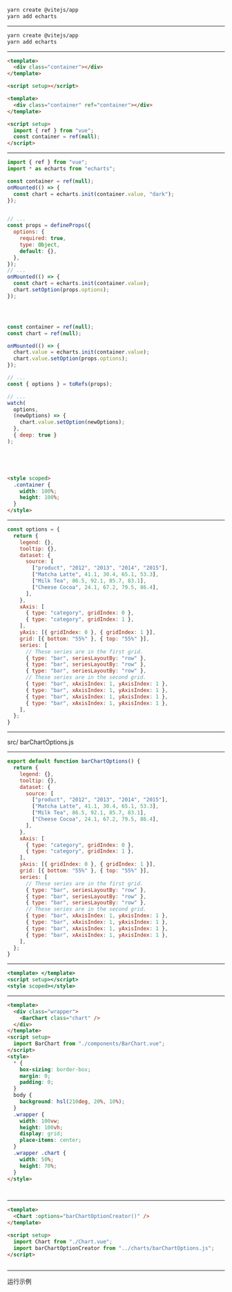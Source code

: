 

<CodeSurfer>

```bash title="初始化项目"
yarn create @vitejs/app
yarn add echarts
```

</CodeSurfer>

---

<CodeSurfer>

```bash title="初始化项目"
yarn create @vitejs/app
yarn add echarts
```

</CodeSurfer>

---

<CodeSurfer>

```html title="创建 components/Chart.vue"
<template>
  <div class="container"></div>
</template>

<script setup></script>
```

```html 2[25:40],6:7 title="初始化 Echarts"
<template>
  <div class="container" ref="container"></div>
</template>

<script setup>
  import { ref } from "vue";
  const container = ref(null);
</script>
```

</CodeSurfer>

---

<CodeSurfer>

```js 5:7 title="加载 echarts"
import { ref } from "vue";
import * as echarts from "echarts";

const container = ref(null);
onMounted(() => {
  const chart = echarts.init(container.value, "dark");
});
```

```diff 6[45:52]

```

```js
// ...
const props = defineProps({
  options: {
    required: true,
    type: Object,
    default: {},
  },
});
// ...
onMounted(() => {
  const chart = echarts.init(container.value);
  chart.setOption(props.options);
});
```

```diff 4

```

```diff 5

```

```diff 6

```

```js 2,5:6 title="监听配置项变化"
const container = ref(null);
const chart = ref(null);

onMounted(() => {
  chart.value = echarts.init(container.value);
  chart.value.setOption(props.options);
});
```

```js
// ...
const { options } = toRefs(props);

// ...
watch(
  options,
  (newOptions) => {
    chart.value.setOption(newOptions);
  },
  { deep: true }
);
```

```diff 6

```

```diff 7

```

```diff 8

```

```diff 10

```

```html
<style scoped>
  .container {
    width: 100%;
    height: 100%;
  }
</style>
```

</CodeSurfer>

---

<CodeSurfer>

```js title="图表配置"
const options = {
  return {
    legend: {},
    tooltip: {},
    dataset: {
      source: [
        ["product", "2012", "2013", "2014", "2015"],
        ["Matcha Latte", 41.1, 30.4, 65.1, 53.3],
        ["Milk Tea", 86.5, 92.1, 85.7, 83.1],
        ["Cheese Cocoa", 24.1, 67.2, 79.5, 86.4],
      ],
    },
    xAxis: [
      { type: "category", gridIndex: 0 },
      { type: "category", gridIndex: 1 },
    ],
    yAxis: [{ gridIndex: 0 }, { gridIndex: 1 }],
    grid: [{ bottom: "55%" }, { top: "55%" }],
    series: [
      // These series are in the first grid.
      { type: "bar", seriesLayoutBy: "row" },
      { type: "bar", seriesLayoutBy: "row" },
      { type: "bar", seriesLayoutBy: "row" },
      // These series are in the second grid.
      { type: "bar", xAxisIndex: 1, yAxisIndex: 1 },
      { type: "bar", xAxisIndex: 1, yAxisIndex: 1 },
      { type: "bar", xAxisIndex: 1, yAxisIndex: 1 },
      { type: "bar", xAxisIndex: 1, yAxisIndex: 1 },
    ],
  };
}
```

</CodeSurfer>

---

src/ barChartOptions.js

---

<CodeSurfer>

```js 1 title="图表配置"
export default function barChartOptions() {
  return {
    legend: {},
    tooltip: {},
    dataset: {
      source: [
        ["product", "2012", "2013", "2014", "2015"],
        ["Matcha Latte", 41.1, 30.4, 65.1, 53.3],
        ["Milk Tea", 86.5, 92.1, 85.7, 83.1],
        ["Cheese Cocoa", 24.1, 67.2, 79.5, 86.4],
      ],
    },
    xAxis: [
      { type: "category", gridIndex: 0 },
      { type: "category", gridIndex: 1 },
    ],
    yAxis: [{ gridIndex: 0 }, { gridIndex: 1 }],
    grid: [{ bottom: "55%" }, { top: "55%" }],
    series: [
      // These series are in the first grid.
      { type: "bar", seriesLayoutBy: "row" },
      { type: "bar", seriesLayoutBy: "row" },
      { type: "bar", seriesLayoutBy: "row" },
      // These series are in the second grid.
      { type: "bar", xAxisIndex: 1, yAxisIndex: 1 },
      { type: "bar", xAxisIndex: 1, yAxisIndex: 1 },
      { type: "bar", xAxisIndex: 1, yAxisIndex: 1 },
      { type: "bar", xAxisIndex: 1, yAxisIndex: 1 },
    ],
  };
}
```

</CodeSurfer>

---

<CodeSurfer>

```jsx title="创建 components/BarChart.vue"
<template> </template>
<script setup></script>
<style scoped></style>
```

</CodeSurfer>

---

<CodeSurfer>

```html title="App.vue"
<template>
  <div class="wrapper">
    <BarChart class="chart" />
  </div>
</template>
<script setup>
  import BarChart from "./components/BarChart.vue";
</script>
<style>
  * {
    box-sizing: border-box;
    margin: 0;
    padding: 0;
  }
  body {
    background: hsl(210deg, 20%, 10%);
  }
  .wrapper {
    width: 100vw;
    height: 100vh;
    display: grid;
    place-items: center;
  }
  .wrapper .chart {
    width: 50%;
    height: 70%;
  }
</style>
```

```diff 3

```

```diff 9:30

```

</CodeSurfer>

---

<CodeSurfer>

```html 5:6  title="BarChart.vue"
<template>
  <Chart :options="barChartOptionCreator()" />
</template>

<script setup>
  import Chart from "./Chart.vue";
  import barChartOptionCreator from "../charts/barChartOptions.js";
</script>
```

```diff 2

```

</CodeSurfer>

---

<CodeSurferColumns>

<step>

运行示例

<VueChart />

</step>

</CodeSurferColumns>
